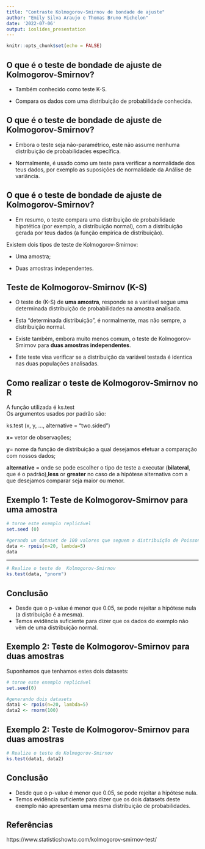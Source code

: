 ---
title: "Contraste Kolmogorov-Smirnov de bondade de ajuste"
author: "Emily Silva Araujo e Thomas Bruno Michelon"
date: '2022-07-06'
output: ioslides_presentation
---

```{r setup, include=FALSE}
knitr::opts_chunk$set(echo = FALSE)
```

## O que é o teste de bondade de ajuste de Kolmogorov-Smirnov?


- Também conhecido como teste K-S. 

- Compara os dados com uma distribuição de probabilidade conhecida.


## O que é o teste de bondade de ajuste de Kolmogorov-Smirnov?
- Embora o teste seja não-paramétrico, este não assume nenhuma distribuição de probabilidades específica.     

- Normalmente, é  usado como um teste para verificar a normalidade dos teus dados, por exemplo as suposições de normalidade da Análise de variância.      

## O que é o teste de bondade de ajuste de Kolmogorov-Smirnov?

- Em resumo, o teste compara uma distribuição de probabilidade hipotética (por exemplo, a distribuição normal), com a distribuição gerada por teus dados (a função empirica de distribuição).    

Existem dois tipos de teste de Kolmogorov-Smirnov:  

- Uma amostra;  

- Duas amostras independentes.  

## Teste de Kolmogorov-Smirnov (K-S)

- O teste de (K-S) de **uma amostra**, responde se a variável segue uma determinada distribuição de probabilidades na amostra analisada.   

- Esta "determinada distribuição", é normalmente, mas não sempre, a distribuição normal.

- Existe também, embora muito menos comum, o teste de Kolmogorov-Smirnov para **duas amostras independentes**. 
- Este teste visa verificar se a distribuição da variável testada é identica nas duas populações analisadas.  


## Como realizar o teste de Kolmogorov-Smirnov no R


A função utilizada é ks.test  
Os argumentos usados por padrão são:  

ks.test (x, y, ..., alternative = "two.sided")  

**x**= vetor de observações;   

**y**= nome da função de distribuição a qual desejamos efetuar a comparação com nossos dados;   

**alternative** = onde se pode escolher o tipo de teste a executar (**bilateral**, que é o padrão),**less** or **greater** no caso de a hipótese alternativa com a que desejamos comparar seja maior ou menor.    

## Exemplo 1: Teste de Kolmogorov-Smirnov para uma amostra

```{r, warning= F, echo = TRUE}
# torne este exemplo replicável
set.seed (0)

#gerando un dataset de 100 valores que seguem a distribuição de Poisson com média=5
data <- rpois(n=20, lambda=5)
data


```
***

```{r, warning= F, echo = TRUE}
# Realize o teste de  Kolmogorov-Smirnov
ks.test(data, "pnorm")
```

## Conclusão


- Desde que o p-value é menor que 0.05, se pode rejeitar a hipótese nula (a distribuição é a mesma).  
- Temos evidência suficiente para dizer que os dados do exemplo não vêm de uma distribuição normal.  


## Exemplo 2: Teste de Kolmogorov-Smirnov para duas amostras

Suponhamos que tenhamos estes dois datasets:  
```{r, warning= F, echo = TRUE}
# torne este exemplo replicável
set.seed(0)

#generando dois datasets
data1 <- rpois(n=20, lambda=5)
data2 <- rnorm(100)
```

## Exemplo 2: Teste de Kolmogorov-Smirnov para duas amostras

```{r, warning= F, echo = TRUE}

# Realize o teste de Kolmogorov-Smirnov
ks.test(data1, data2)

```

## Conclusão

- Desde que o p-value é menor que 0.05, se pode rejeitar a hipótese nula.
- Temos evidência suficiente para dizer que os dois datasets deste exemplo não apresentam uma mesma distribuição de probabilidades.


## Referências



https://www.statisticshowto.com/kolmogorov-smirnov-test/